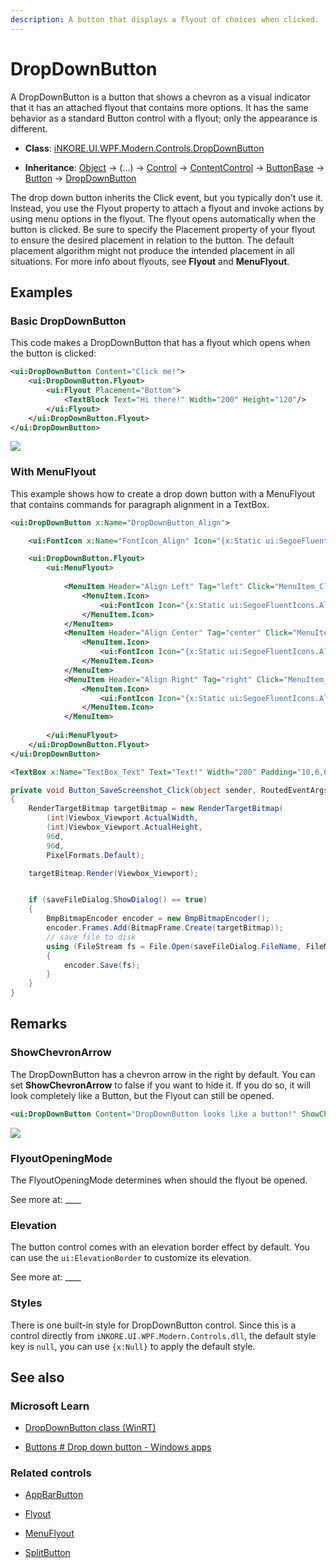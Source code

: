 ```yaml
---
description: A button that displays a flyout of choices when clicked.
---
```


# DropDownButton

A DropDownButton is a button that shows a chevron as a visual indicator that it has an attached flyout that contains more options. It has the same behavior as a standard Button control with a flyout; only the appearance is different.

- **Class**: [iNKORE.UI.WPF.Modern.Controls](..)[.DropDownButton](.)

- **Inheritance**: [Object](https://learn.microsoft.com/en-us/dotnet/api/system.object) → (...) → [Control](https://learn.microsoft.com/en-us/dotnet/api/system.windows.controls.control) → [ContentControl](https://learn.microsoft.com/en-us/dotnet/api/system.windows.controls.contentcontrol) → [ButtonBase](https://learn.microsoft.com/en-us/dotnet/api/system.windows.controls.primitives.buttonbase) → [Button](https://learn.microsoft.com/en-us/dotnet/api/system.windows.controls.button) → [DropDownButton](.)

The drop down button inherits the Click event, but you typically don't use it. Instead, you use the Flyout property to attach a flyout and invoke actions by using menu options in the flyout. The flyout opens automatically when the button is clicked. Be sure to specify the Placement property of your flyout to ensure the desired placement in relation to the button. The default placement algorithm might not produce the intended placement in all situations. For more info about flyouts, see **Flyout** and **MenuFlyout**.

## Examples

### Basic DropDownButton

This code makes a DropDownButton that has a flyout which opens when the button is clicked:

```xml
<ui:DropDownButton Content="Click me!">
    <ui:DropDownButton.Flyout>
        <ui:Flyout Placement="Bottom">
            <TextBlock Text="Hi there!" Width="200" Height="120"/>
        </ui:Flyout>
    </ui:DropDownButton.Flyout>
</ui:DropDownButton>
```

![](basic-dropdown-button.png)

### With MenuFlyout

This example shows how to create a drop down button with a MenuFlyout that contains commands for paragraph alignment in a TextBox.

```xml
<ui:DropDownButton x:Name="DropDownButton_Align">

    <ui:FontIcon x:Name="FontIcon_Align" Icon="{x:Static ui:SegoeFluentIcons.AlignLeft}"/>

    <ui:DropDownButton.Flyout>
        <ui:MenuFlyout>
            
            <MenuItem Header="Align Left" Tag="left" Click="MenuItem_Click">
                <MenuItem.Icon>
                    <ui:FontIcon Icon="{x:Static ui:SegoeFluentIcons.AlignLeft}"/>
                </MenuItem.Icon>
            </MenuItem>
            <MenuItem Header="Align Center" Tag="center" Click="MenuItem_Click">
                <MenuItem.Icon>
                    <ui:FontIcon Icon="{x:Static ui:SegoeFluentIcons.AlignCenter}"/>
                </MenuItem.Icon>
            </MenuItem>
            <MenuItem Header="Align Right" Tag="right" Click="MenuItem_Click">
                <MenuItem.Icon>
                    <ui:FontIcon Icon="{x:Static ui:SegoeFluentIcons.AlignRight}"/>
                </MenuItem.Icon>
            </MenuItem>
            
        </ui:MenuFlyout>
    </ui:DropDownButton.Flyout>
</ui:DropDownButton>

<TextBox x:Name="TextBox_Text" Text="Text!" Width="200" Padding="10,6,6,6"/>
```
```csharp
private void Button_SaveScreenshot_Click(object sender, RoutedEventArgs e)
{
    RenderTargetBitmap targetBitmap = new RenderTargetBitmap(
        (int)Viewbox_Viewport.ActualWidth,
        (int)Viewbox_Viewport.ActualHeight,
        96d,
        96d,
        PixelFormats.Default);

    targetBitmap.Render(Viewbox_Viewport);


    if (saveFileDialog.ShowDialog() == true)
    {
        BmpBitmapEncoder encoder = new BmpBitmapEncoder();
        encoder.Frames.Add(BitmapFrame.Create(targetBitmap));
        // save file to disk
        using (FileStream fs = File.Open(saveFileDialog.FileName, FileMode.OpenOrCreate))
        {
            encoder.Save(fs);
        }
    }
}
```

## Remarks

### ShowChevronArrow

The DropDownButton has a chevron arrow in the right by default. You can set **ShowChevronArrow** to false if you want to hide it. If you do so, it will look completely like a Button, but the Flyout can still be opened.

```xml
<ui:DropDownButton Content="DropDownButton looks like a button!" ShowChevronArrow="False"/>
```

![](no-chevron-arrow.png)

### FlyoutOpeningMode

The FlyoutOpeningMode determines when should the flyout be opened. 

See more at:  ____

### Elevation

The button control comes with an elevation border effect by default. You can use the `ui:ElevationBorder` to customize its elevation.

See more at: ____



### Styles

There is one built-in style for DropDownButton control. Since this is a control directly from `iNKORE.UI.WPF.Modern.Controls.dll`, the default style key is `null`, you can use `{x:Null}` to apply the default style.

## See also

### Microsoft Learn

- [DropDownButton class (WinRT)](https://learn.microsoft.com/en-us/windows/windows-app-sdk/api/winrt/microsoft.ui.xaml.controls.dropdownbutton)

- [Buttons # Drop down button - Windows apps](https://learn.microsoft.com/en-us/windows/apps/design/controls/buttons#example---drop-down-button)

### Related controls

- [AppBarButton](../menu-and-toolbars/appbar-button)

- [Flyout](../dialogs/flyout)

- [MenuFlyout](../menu-and-toolbars/menu-flyout)

- [SplitButton](./split-button)